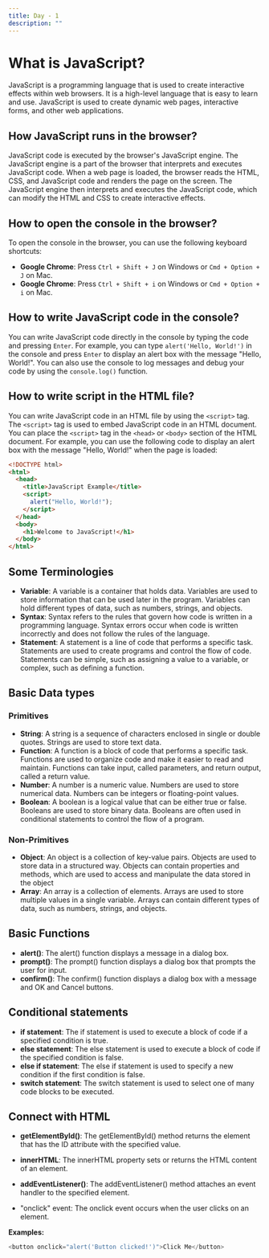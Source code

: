 ```yaml
---
title: Day - 1
description: ""
---
```


# What is JavaScript?

JavaScript is a programming language that is used to create interactive effects within web browsers. It is a high-level language that is easy to learn and use. JavaScript is used to create dynamic web pages, interactive forms, and other web applications.

## How JavaScript runs in the browser?

JavaScript code is executed by the browser's JavaScript engine. The JavaScript engine is a part of the browser that interprets and executes JavaScript code. When a web page is loaded, the browser reads the HTML, CSS, and JavaScript code and renders the page on the screen. The JavaScript engine then interprets and executes the JavaScript code, which can modify the HTML and CSS to create interactive effects.

## How to open the console in the browser?

To open the console in the browser, you can use the following keyboard shortcuts:

- **Google Chrome**: Press `Ctrl + Shift + J` on Windows or `Cmd + Option + J` on Mac.
- **Google Chrome**: Press `Ctrl + Shift + i` on Windows or `Cmd + Option + i` on Mac.

## How to write JavaScript code in the console?

You can write JavaScript code directly in the console by typing the code and pressing `Enter`. For example, you can type `alert('Hello, World!')` in the console and press `Enter` to display an alert box with the message "Hello, World!". You can also use the console to log messages and debug your code by using the `console.log()` function.

## How to write script in the HTML file?

You can write JavaScript code in an HTML file by using the `<script>` tag. The `<script>` tag is used to embed JavaScript code in an HTML document. You can place the `<script>` tag in the `<head>` or `<body>` section of the HTML document. For example, you can use the following code to display an alert box with the message "Hello, World!" when the page is loaded:

```html
<!DOCTYPE html>
<html>
  <head>
    <title>JavaScript Example</title>
    <script>
      alert("Hello, World!");
    </script>
  </head>
  <body>
    <h1>Welcome to JavaScript!</h1>
  </body>
</html>
```

## Some Terminologies

- **Variable**: A variable is a container that holds data. Variables are used to store information that can be used later in the program. Variables can hold different types of data, such as numbers, strings, and objects.
- **Syntax**: Syntax refers to the rules that govern how code is written in a programming language. Syntax errors occur when code is written incorrectly and does not follow the rules of the language.
- **Statement**: A statement is a line of code that performs a specific task. Statements are used to create programs and control the flow of code. Statements can be simple, such as assigning a value to a variable, or complex, such as defining a function.

## Basic Data types

### Primitives

- **String**: A string is a sequence of characters enclosed in single or double quotes. Strings are used to store text data.
- **Function**: A function is a block of code that performs a specific task. Functions are used to organize code and make it easier to read and maintain. Functions can take input, called parameters, and return output, called a return value.
- **Number**: A number is a numeric value. Numbers are used to store numerical data. Numbers can be integers or floating-point values.
- **Boolean**: A boolean is a logical value that can be either true or false. Booleans are used to store binary data. Booleans are often used in conditional statements to control the flow of a program.

### Non-Primitives

- **Object**: An object is a collection of key-value pairs. Objects are used to store data in a structured way. Objects can contain properties and methods, which are used to access and manipulate the data stored in the object
- **Array**: An array is a collection of elements. Arrays are used to store multiple values in a single variable. Arrays can contain different types of data, such as numbers, strings, and objects.

## Basic Functions

- **alert()**: The alert() function displays a message in a dialog box.
- **prompt()**: The prompt() function displays a dialog box that prompts the user for input.
- **confirm()**: The confirm() function displays a dialog box with a message and OK and Cancel buttons.

## Conditional statements

- **if statement**: The if statement is used to execute a block of code if a specified condition is true.
- **else statement**: The else statement is used to execute a block of code if the specified condition is false.
- **else if statement**: The else if statement is used to specify a new condition if the first condition is false.
- **switch statement**: The switch statement is used to select one of many code blocks to be executed.

## Connect with HTML

- **getElementById()**: The getElementById() method returns the element that has the ID attribute with the specified value.
- **innerHTML**: The innerHTML property sets or returns the HTML content of an element.
- **addEventListener()**: The addEventListener() method attaches an event handler to the specified element.

- "onclick" event: The onclick event occurs when the user clicks on an element.

**Examples:**

```js
<button onclick="alert('Button clicked!')">Click Me</button>
```
